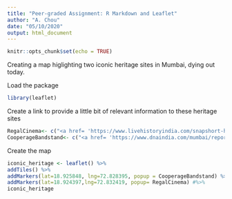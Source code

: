 ```yaml
---
title: "Peer-graded Assignment: R Markdown and Leaflet"
author: "A. Chou"
date: "05/10/2020"
output: html_document
---
```


```r
knitr::opts_chunk$set(echo = TRUE)
```


Creating a map higlighting two iconic heritage sites in Mumbai, dying out today.

Load the package
```r
library(leaflet)
```

Create a link to provide a little bit of relevant information to these heritage sites
```r
RegalCinema<- c("<a href= 'https://www.livehistoryindia.com/snapshort-histories/2018/11/14/regal-cinema-many-firsts' >Regal Cinema</a>")
CooperageBandstand<- c("<a href= 'https://www.dnaindia.com/mumbai/report-mumbai-bmc-to-revive-cooperage-bandstand-at-rs-56-lakh-2673939' >Cooperage Bandstand</a>")
```

Create the map
```r
iconic_heritage <- leaflet() %>%
addTiles() %>%
addMarkers(lat=18.925848, lng=72.828395, popup = CooperageBandstand) %>%
addMarkers(lat=18.924397,lng=72.832419, popup= RegalCinema) #%>%
iconic_heritage
```
